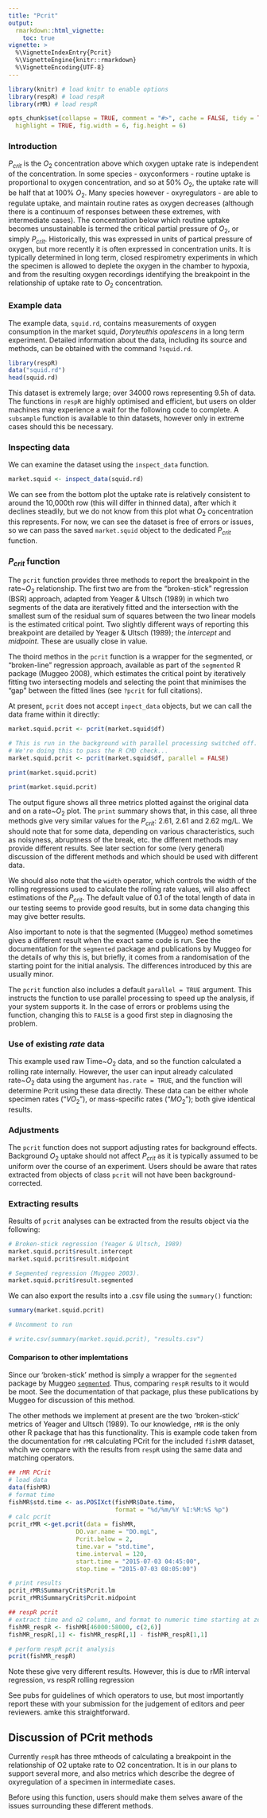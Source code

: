 ```yaml
---
title: "Pcrit"
output: 
  rmarkdown::html_vignette:
    toc: true
vignette: >
  %\VignetteIndexEntry{Pcrit}
  %\VignetteEngine{knitr::rmarkdown}
  %\VignetteEncoding{UTF-8}
---
```


```r
library(knitr) # load knitr to enable options
library(respR) # load respR
library(rMR) # load respR

opts_chunk$set(collapse = TRUE, comment = "#>", cache = FALSE, tidy = TRUE, 
  highlight = TRUE, fig.width = 6, fig.height = 6)
```

### Introduction

$P_{crit}$ is the $O_2$ concentration above which oxygen uptake rate is independent of the concentration. In some species - oxyconformers - routine uptake is proportional to oxygen concentration, and so at 50\% $O_2$, the uptake rate will be half that at 100\% $O_2$. Many species however - oxyregulators - are able to regulate uptake, and maintain routine rates as oxygen decreases (although there is a continuum of responses between these extremes, with intermediate cases). The concentration below which routine uptake becomes unsustainable is termed the critical partial pressure of $O_2$, or simply $P_{crit}$. Historically, this was expressed in units of partical pressure of oxygen, but more recently it is often expressed in concentration units. It is typically determined in long term, closed respirometry experiments in which the specimen is allowed to deplete the oxygen in the chamber to hypoxia, and from the resulting oxygen recordings identifying the breakpoint in the relationship of uptake rate to $O_2$ concentration. 

### Example data

The example data, `squid.rd`, contains measurements of oxygen consumption in the market squid, *Doryteuthis opalescens* in a long term experiment. Detailed information about the data, including its source and methods, can be obtained with the command `?squid.rd`. 

```r
library(respR)
data("squid.rd")
head(squid.rd)
```

This dataset is extremely large; over 34000 rows representing 9.5h of data. The functions in `respR` are highly optimised and efficient, but users on older machines may experience a wait for the following code to complete. A `subsample` function is available to thin datasets, however only in extreme cases should this be necessary.

### Inspecting data
We can examine the dataset using the `inspect_data` function. 

```r
market.squid <- inspect_data(squid.rd)
```

We can see from the bottom plot the uptake rate is relatively consistent to around the 10,000th row (this will differ in thinned data), after which it declines steadily, but we do not know from this plot what $O_2$ concentration this represents. For now, we can see the dataset is free of errors or issues, so we can pass the saved `market.squid` object to the dedicated $P_{crit}$ function. 

### $P_{crit}$ function

The `pcrit` function provides three methods to report the breakpoint in the rate~$O_2$ relationship. The first two are from the “broken-stick” regression (BSR) approach, adapted from Yeager & Ultsch (1989) in which two segments of the data are iteratively fitted and the intersection with the smallest sum of the residual sum of squares between the two linear models is the estimated critical point. Two slightly different ways of reporting this breakpoint are detailed by Yeager & Ultsch (1989); the *intercept* and *midpoint*. These are usually close in value.

The thoird methos in the `pcrit` function is a wrapper for the segmented, or “broken-line” regression approach, available as part of the `segmented` R package (Muggeo 2008), which estimates the critical point by iteratively fitting two intersecting models and selecting the point that minimises the “gap” between the fitted lines (see `?pcrit` for full citations). 

At present, `pcrit` does not accept `inpect_data` objects, but we can call the data frame within it directly:

```r
market.squid.pcrit <- pcrit(market.squid$df)
```

```r
# This is run in the background with parallel processing switched off.
# We're doing this to pass the R CMD check...
market.squid.pcrit <- pcrit(market.squid$df, parallel = FALSE)
```

```r
print(market.squid.pcrit)
```

```r
print(market.squid.pcrit)
```

The output figure shows all three metrics plotted against the original data and on a rate~$O_2$ plot. The `print` summary shows that, in this case, all three methods give very similar values for the $P_{crit}$: 2.61, 2.61 and 2.62 mg/L. We should note that for some data, depending on various characteristics, such as noisyness, abruptness of the break, etc. the different methods may provide different results. See later section for some (very general) discussion of the different methods and which should be used with different data. 

We should also note that the `width` operator, which controls the width of the rolling regressions used to calculate the rolling rate values, will also affect estimations of the $P_{crit}$. The default value of 0.1 of the total length of data in our testing seems to provide good results, but in some data changing this may give better results.

Also important to note is that the segmented (Muggeo) method sometimes gives a different result when the exact same code is run. See the documentation for the `segmented` package and publications by Muggeo for the details of why this is, but briefly, it comes from a randomisation of the starting point for the initial analysis. The differences introduced by this are usually minor. 

The `pcrit` function also includes a default `parallel = TRUE` argument. This instructs the function to use parallel processing to speed up the analysis, if your system supports it. In the case of errors or problems using the function, changing this to `FALSE` is a good first step in diagnosing the problem.

### Use of existing *rate* data
This example used raw Time~$O_2$ data, and so the function calculated a rolling rate internally. However, the user can input already calculated rate~$O_2$ data using the argument `has.rate = TRUE`, and the function will determine Pcrit using these data directly. These data can be either whole specimen rates ("$VO_2$"), or mass-specific rates ("$MO_2$"); both give identical results. 

### Adjustments
The `pcrit` function does not support adjusting rates for background effects. Background $O_2$ uptake should not affect $P_{crit}$ as it is typically assumed to be uniform over the course of an experiment. Users should be aware that rates extracted from objects of class `pcrit` will not have been background-corrected.


### Extracting results
Results of `pcrit` analyses can be extracted from the results object via the following:

```r
# Broken-stick regression (Yeager & Ultsch, 1989)
market.squid.pcrit$result.intercept
market.squid.pcrit$result.midpoint

# Segmented regression (Muggeo 2003).
market.squid.pcrit$result.segmented
```

We can also export the results into a .csv file using the `summary()` function:

```r
summary(market.squid.pcrit)

# Uncomment to run

# write.csv(summary(market.squid.pcrit), "results.csv")
```


#### Comparison to other implemtations

Since our 'broken-stick' method is simply a wrapper for the `segmented` package by Muggeo [`segmented`](https://cran.r-project.org/web/packages/segmented/). Thus, comparing `respR` results to it would be moot. See the documentation of that package, plus these publications by Muggeo for discussion of this method. 

The other methods we implement at present are the two 'broken-stick' metrics of Yeager and Ultsch (1989). To our knowledge, `rMR` is the only other R package that has this functionality. 
This is example code taken from the documentation for `rMR` calculating PCrit for the included `fishMR` dataset, whcih we compare with the results from `respR` using the same data and matching operators. 

```r
## rMR PCrit
# load data
data(fishMR)
# format time
fishMR$std.time <- as.POSIXct(fishMR$Date.time,
                              format = "%d/%m/%Y %I:%M:%S %p")
# calc pcrit
pcrit_rMR <-get.pcrit(data = fishMR, 
                   DO.var.name = "DO.mgL",
                   Pcrit.below = 2,
                   time.var = "std.time",
                   time.interval = 120,
                   start.time = "2015-07-03 04:45:00",
                   stop.time = "2015-07-03 08:05:00")

# print results
pcrit_rMR$SummaryCrit$Pcrit.lm
pcrit_rMR$SummaryCrit$Pcrit.midpoint

## respR pcrit
# extract time and o2 column, and format to numeric time starting at zero
fishMR_respR <- fishMR[46000:58000, c(2,6)]
fishMR_respR[,1] <- fishMR_respR[,1] - fishMR_respR[1,1]

# perform respR pcrit analysis
pcrit(fishMR_respR)
```

Note these give very different results. However, this is due to
rMR interval regression, vs respR rolling regression

See pubs for guidelines of which operators to use, but most importantly report these with your submission for the judgement of editors and peer reviewers. \rso amke this straightforward.



## Discussion of PCrit methods

Currently `respR` has three mtheods of calculating a breakpoint in the relationship of O2 uptake rate to O2 concentration. It is in our plans to support several more, and also metrics which describe the degree of oxyregulation of a specimen in intermediate cases. 

Before using this function, users should make them selves aware of the issues surrounding these different methods. 
